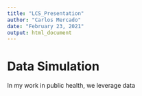 ```yaml
---
title: "LCS_Presentation"
author: "Carlos Mercado"
date: "February 23, 2021"
output: html_document
---
```


# Data Simulation 

In my work in public health, we leverage data 